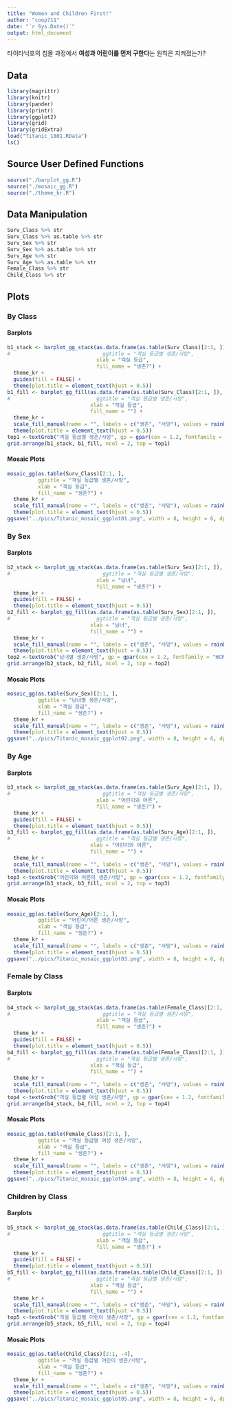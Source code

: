 ```yaml
---
title: "Women and Children First!"
author: "coop711"
date: "`r Sys.Date()`"
output: html_document
---
```


타이타닉호의 침몰 과정에서 **여성과 어린이를 먼저 구한다**는 원칙은 지켜졌는가?

## Data


```r
library(magrittr)
library(knitr)
library(pander)
library(printr)
library(ggplot2)
library(grid)
library(gridExtra)
load("Titanic_1801.RData")
ls()
```

## Source User Defined Functions

```r
source("./barplot_gg.R")
source("./mosaic_gg.R")
source("./theme_kr.R")
```

## Data Manipulation

```r
Surv_Class %>% str
Surv_Class %>% as.table %>% str
Surv_Sex %>% str
Surv_Sex %>% as.table %>% str
Surv_Age %>% str
Surv_Age %>% as.table %>% str
Female_Class %>% str
Child_Class %>% str
```

## Plots 

### By Class

#### Barplots

```r
b1_stack <- barplot_gg_stack(as.data.frame(as.table(Surv_Class)[2:1, ]), 
#                              ggtitle = "객실 등급별 생존/사망",
                             xlab = "객실 등급", 
                             fill_name = "생존?") + 
  theme_kr + 
  guides(fill = FALSE) +
  theme(plot.title = element_text(hjust = 0.5))
b1_fill <- barplot_gg_fill(as.data.frame(as.table(Surv_Class)[2:1, ]), 
#                            ggtitle = "객실 등급별 생존/사망",
                           xlab = "객실 등급", 
                           fill_name = "") + 
  theme_kr + 
  scale_fill_manual(name = "", labels = c("생존", "사망"), values = rainbow(2)[2:1]) +
  theme(plot.title = element_text(hjust = 0.5))
top1 <-textGrob("객실 등급별 생존/사망", gp = gpar(cex = 1.2, fontfamily = "HCR Dotum LVT"))
grid.arrange(b1_stack, b1_fill, ncol = 2, top = top1)
```

#### Mosaic Plots

```r
mosaic_gg(as.table(Surv_Class)[2:1, ], 
          ggtitle = "객실 등급별 생존/사망",
          xlab = "객실 등급", 
          fill_name = "생존?") + 
  theme_kr + 
  scale_fill_manual(name = "", labels = c("생존", "사망"), values = rainbow(2)[2:1]) +
  theme(plot.title = element_text(hjust = 0.5))
ggsave("../pics/Titanic_mosaic_ggplot01.png", width = 8, height = 6, dpi = 72)
```

### By Sex

#### Barplots

```r
b2_stack <- barplot_gg_stack(as.data.frame(as.table(Surv_Sex)[2:1, ]), 
#                              ggtitle = "객실 등급별 생존/사망",
                             xlab = "남녀", 
                             fill_name = "생존?") + 
  theme_kr + 
  guides(fill = FALSE) +
  theme(plot.title = element_text(hjust = 0.5))
b2_fill <- barplot_gg_fill(as.data.frame(as.table(Surv_Sex)[2:1, ]), 
#                            ggtitle = "객실 등급별 생존/사망",
                           xlab = "남녀", 
                           fill_name = "") + 
  theme_kr + 
  scale_fill_manual(name = "", labels = c("생존", "사망"), values = rainbow(2)[2:1]) +
  theme(plot.title = element_text(hjust = 0.5))
top2 <-textGrob("남녀별 생존/사망", gp = gpar(cex = 1.2, fontfamily = "HCR Dotum LVT"))
grid.arrange(b2_stack, b2_fill, ncol = 2, top = top2)
```

#### Mosaic Plots

```r
mosaic_gg(as.table(Surv_Sex)[2:1, ], 
          ggtitle = "남녀별 생존/사망", 
          xlab = "객실 등급", 
          fill_name = "생존?") + 
  theme_kr + 
  scale_fill_manual(name = "", labels = c("생존", "사망"), values = rainbow(2)[2:1]) +
  theme(plot.title = element_text(hjust = 0.5))
ggsave("../pics/Titanic_mosaic_ggplot02.png", width = 8, height = 6, dpi = 72)
```

### By Age

#### Barplots

```r
b3_stack <- barplot_gg_stack(as.data.frame(as.table(Surv_Age)[2:1, ]), 
#                              ggtitle = "객실 등급별 생존/사망",
                             xlab = "어린이와 어른", 
                             fill_name = "생존?") + 
  theme_kr + 
  guides(fill = FALSE) +
  theme(plot.title = element_text(hjust = 0.5))
b3_fill <- barplot_gg_fill(as.data.frame(as.table(Surv_Age)[2:1, ]), 
#                            ggtitle = "객실 등급별 생존/사망",
                           xlab = "어린이와 어른", 
                           fill_name = "") + 
  theme_kr + 
  scale_fill_manual(name = "", labels = c("생존", "사망"), values = rainbow(2)[2:1]) +
  theme(plot.title = element_text(hjust = 0.5))
top3 <-textGrob("어린이와 어른의 생존/사망", gp = gpar(cex = 1.2, fontfamily = "HCR Dotum LVT"))
grid.arrange(b3_stack, b3_fill, ncol = 2, top = top3)
```

#### Mosaic Plots

```r
mosaic_gg(as.table(Surv_Age)[2:1, ], 
          ggtitle = "어린이/어른 생존/사망", 
          xlab = "객실 등급", 
          fill_name = "생존?") + 
  theme_kr + 
  scale_fill_manual(name = "", labels = c("생존", "사망"), values = rainbow(2)[2:1]) +
  theme(plot.title = element_text(hjust = 0.5))
ggsave("../pics/Titanic_mosaic_ggplot03.png", width = 8, height = 6, dpi = 72)
```

### Female by Class

#### Barplots

```r
b4_stack <- barplot_gg_stack(as.data.frame(as.table(Female_Class)[2:1, ]), 
#                              ggtitle = "객실 등급별 생존/사망",
                             xlab = "객실 등급", 
                             fill_name = "생존?") + 
  theme_kr + 
  guides(fill = FALSE) +
  theme(plot.title = element_text(hjust = 0.5))
b4_fill <- barplot_gg_fill(as.data.frame(as.table(Female_Class)[2:1, ]), 
#                            ggtitle = "객실 등급별 생존/사망",
                           xlab = "객실 등급", 
                           fill_name = "") + 
  theme_kr + 
  scale_fill_manual(name = "", labels = c("생존", "사망"), values = rainbow(2)[2:1]) +
  theme(plot.title = element_text(hjust = 0.5))
top4 <-textGrob("객실 등급별 여성 생존/사망", gp = gpar(cex = 1.2, fontfamily = "HCR Dotum LVT"))
grid.arrange(b4_stack, b4_fill, ncol = 2, top = top4)
```

#### Mosaic Plots

```r
mosaic_gg(as.table(Female_Class)[2:1, ], 
          ggtitle = "객실 등급별 여성 생존/사망", 
          xlab = "객실 등급", 
          fill_name = "생존?") + 
  theme_kr +  
  scale_fill_manual(name = "", labels = c("생존", "사망"), values = rainbow(2)[2:1]) +
  theme(plot.title = element_text(hjust = 0.5))
ggsave("../pics/Titanic_mosaic_ggplot04.png", width = 8, height = 6, dpi = 72)
```

### Children by Class

#### Barplots

```r
b5_stack <- barplot_gg_stack(as.data.frame(as.table(Child_Class)[2:1, ]), 
#                              ggtitle = "객실 등급별 생존/사망",
                             xlab = "객실 등급", 
                             fill_name = "생존?") + 
  theme_kr + 
  guides(fill = FALSE) +
  theme(plot.title = element_text(hjust = 0.5))
b5_fill <- barplot_gg_fill(as.data.frame(as.table(Child_Class)[2:1, ]), 
#                            ggtitle = "객실 등급별 생존/사망",
                           xlab = "객실 등급", 
                           fill_name = "") + 
  theme_kr + 
  scale_fill_manual(name = "", labels = c("생존", "사망"), values = rainbow(2)[2:1]) +
  theme(plot.title = element_text(hjust = 0.5))
top5 <-textGrob("객실 등급별 어린이 생존/사망", gp = gpar(cex = 1.2, fontfamily = "HCR Dotum LVT"))
grid.arrange(b5_stack, b5_fill, ncol = 2, top = top4)
```

#### Mosaic Plots

```r
mosaic_gg(as.table(Child_Class)[2:1, -4], 
          ggtitle = "객실 등급별 어린이 생존/사망", 
          xlab = "객실 등급", 
          fill_name = "생존?") + 
  theme_kr +  
  scale_fill_manual(name = "", labels = c("생존", "사망"), values = rainbow(2)[2:1]) +
  theme(plot.title = element_text(hjust = 0.5)) 
ggsave("../pics/Titanic_mosaic_ggplot05.png", width = 8, height = 6, dpi = 72)
```


